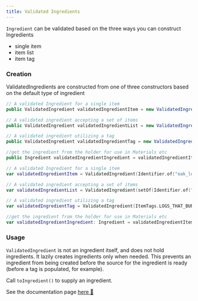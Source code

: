 ```yaml
---
title: Validated Ingredients
---
```


`Ingredient` can be validated based on the three ways you can construct Ingredients 
* single item
* item list
* item tag

### Creation
ValidatedIngredients are constructed from one of three constructors based on the default type of ingredient

<CodeTabs>

```java !!tabs Java
// A validated Ingredient for a single item
public ValidatedIngredient validatedIngredientItem = new ValidatedIngredient(Identifier.of("oak_log"));

// A validated ingredient accepting a set of items
public ValidatedIngredient validatedIngredientList = new ValidatedIngredient(Set.of(Identifier.of("oak_log"), Identifier.of("dark_oak_log")));

// A validated ingredient utilizing a tag
public ValidatedIngredient validatedIngredientTag = new ValidatedIngredient(ItemTags.LOGS_THAT_BURN);

//get the ingredient from the holder for use in Materials etc
public Ingredient validatedIngredientIngredient = validatedIngredientItem.toIngredient();
```

```kotlin !!tabs Kotlin
// A validated Ingredient for a single item
var validatedIngredientItem = ValidatedIngredient(Identifier.of("oak_log"))

// A validated ingredient accepting a set of items
var validatedIngredientList = ValidatedIngredient(setOf(Identifier.of("oak_log"), Identifier.of("dark_oak_log")))

// A validated ingredient utilizing a tag
var validatedIngredientTag = ValidatedIngredient(ItemTags.LOGS_THAT_BURN)

//get the ingredient from the holder for use in Materials etc
var validatedIngredientIngredient: Ingredient = validatedIngredientItem.toIngredient()
```

</CodeTabs>

### Usage
`ValidatedIngredient` is not an ingredient itself, and does not hold ingredients. It lazily creates ingredients only when needed. This prevents an ingredient from being created before the source for the ingredient is ready (before a tag is populated, for example).

Call `toIngredient()` to supply an ingredient.

<Callout>
See the documentation page <a target="_blank" rel="noopener" href="https://fzzyhmstrs.github.io/fconfig/-fzzy%20-config/me.fzzyhmstrs.fzzy_config.validation.minecraft/-validated-ingredient/index.html">here 🔗</a>
</Callout>